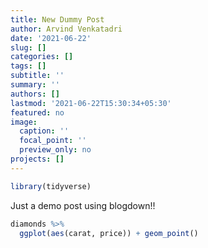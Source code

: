 ```yaml
---
title: New Dummy Post
author: Arvind Venkatadri
date: '2021-06-22'
slug: []
categories: []
tags: []
subtitle: ''
summary: ''
authors: []
lastmod: '2021-06-22T15:30:34+05:30'
featured: no
image:
  caption: ''
  focal_point: ''
  preview_only: no
projects: []
---
```


```r
library(tidyverse)
```
Just a demo post using blogdown!!

```r
diamonds %>% 
  ggplot(aes(carat, price)) + geom_point()
```

